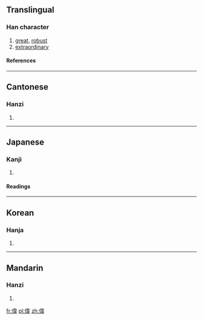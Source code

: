 {{see|伟}}

==Translingual==
===Han character===
{{Han char|rad=人|as=09|sn=11|four=2425<sub>6</sub>|canj=人木一手 (ODMQ)}}
# [[great]], [[robust]]
# [[extraordinary]]
====References====
{{Han ref|kx=0110.050|dkj=00837|dj=0234.020|hdz=10198.040|uh=5049|ud=20553|bh=B0B6|bd=45238}}
----
==Cantonese==
===Hanzi===
{{yue-hanzi|jyut=|y=wai5}}
# {{defn|Cantonese}}
----
==Japanese==
===Kanji===
{{ja-kanji|grade=|rs=人09}}
# {{defn|Japanese}} 
====Readings====
{{ja-readings|on=[[い]] (i)|kun=[[えらい]] (erai)}}
----
==Korean==
===Hanja===
{{ko-hanja|hangeul=위|rv=wi|mr=wi}}
# {{defn|Korean}}
----
==Mandarin==
===Hanzi===
{{cmn-hanzi|sim=伟|pin=[[jǔ]] (ju3), [[wěi]] (wei3)|wg=chü<sup>3</sup>, wei<sup>3</sup>}}
# {{defn|Mandarin}}

[[fr:偉]]
[[pl:偉]]
[[zh:偉]]